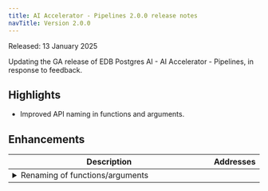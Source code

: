 ```yaml
---
title: AI Accelerator - Pipelines 2.0.0 release notes
navTitle: Version 2.0.0
---
```


Released: 13 January 2025

Updating the GA release of EDB Postgres AI - AI Accelerator - Pipelines, in response to feedback.

## Highlights

- Improved API naming in functions and arguments.

## Enhancements

<table class="table w-100"><thead><tr><th>Description</th><th width="10%">Addresses</th></tr></thead><tbody>
<tr><td><details><summary>Renaming of functions/arguments</summary><hr/><p>Management functions move to use <code>create</code> rather than <code>register</code> and <code>delete</code> rather than <code>drop</code>.
Function argument names lose the preceding `p_`` to be consistent.</p>
</details></td><td></td></tr>
</tbody></table>


